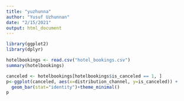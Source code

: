 ```yaml
---
title: "yuzhunna"
author: "Yusuf Uzhunnan"
date: "2/15/2021"
output: html_document
---
```


```r
library(ggplot2)
library(dplyr)
```

```r
hotelbookings <- read.csv("hotel_bookings.csv")
summary(hotelbookings)
```

```r
canceled <- hotelbookings[hotelbookings$is_canceled == 1, ]
p<-ggplot(canceled, aes(x=distribution_channel, y=is_canceled)) +
  geom_bar(stat="identity")+theme_minimal()
p
```


```r

```

